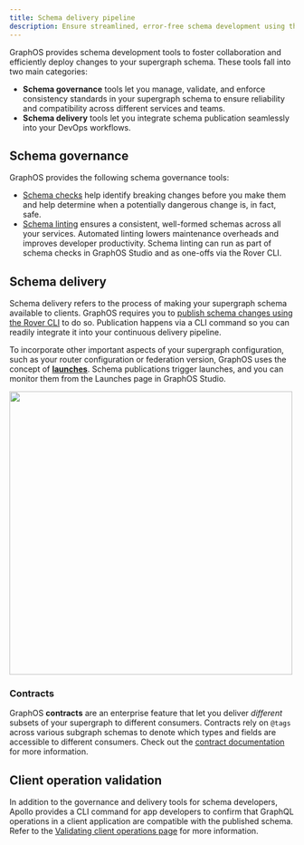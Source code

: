 ```yaml
---
title: Schema delivery pipeline
description: Ensure streamlined, error-free schema development using the GraphOS suite of schema development tools
---
```


GraphOS provides schema development tools to foster collaboration and efficiently deploy changes to your supergraph schema. These tools fall into two main categories:

- **Schema governance** tools let you manage, validate, and enforce consistency standards in your supergraph schema to ensure reliability and compatibility across different services and teams.
- **Schema delivery** tools let you integrate schema publication seamlessly into your DevOps workflows.

## Schema governance

GraphOS provides the following schema governance tools:

- [Schema checks](./schema-checks) help identify breaking changes before you make them and help determine when a potentially dangerous change is, in fact, safe.
- [Schema linting](./schema-linter) ensures a consistent, well-formed schemas across all your services. Automated linting lowers maintenance overheads and improves developer productivity. Schema linting can run as part of schema checks in GraphOS Studio and as one-offs via the Rover CLI.

## Schema delivery

Schema delivery refers to the process of making your supergraph schema available to clients. GraphOS requires you to [publish schema changes using the Rover CLI](./publication) to do so. Publication happens via a CLI command so you can readily integrate it into your continuous delivery pipeline.

To incorporate other important aspects of your supergraph configuration, such as your router configuration or federation version, GraphOS uses the concept of [**launches**](./launches). Schema publications trigger launches, and you can monitor them from the Launches page in GraphOS Studio.

<img className="screenshot" src="../img/launches-page.jpg" width="500" />

### Contracts

GraphOS **contracts** are an enterprise feature that let you deliver _different_ subsets of your supergraph to different consumers. Contracts rely on `@tags` across various subgraph schemas to denote which types and fields are accessible to different consumers. Check out the [contract documentation](./contracts) for more information.

## Client operation validation

In addition to the governance and delivery tools for schema developers, Apollo provides a CLI command for app developers to confirm that GraphQL operations in a client application are compatible with the published schema. Refer to the [Validating client operations page](./validating-client-operations) for more information.
